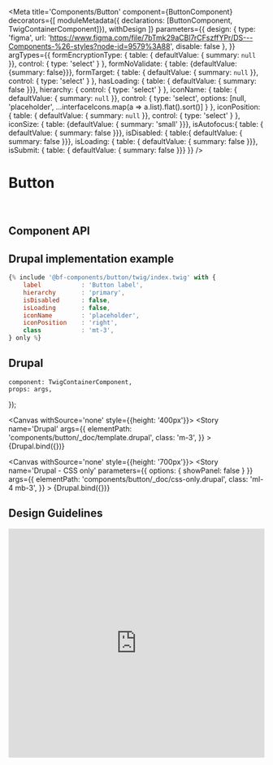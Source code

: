 
<Meta
    title='Components/Button'
    component={ButtonComponent}
    decorators={[
        moduleMetadata({ declarations: [ButtonComponent, TwigContainerComponent]}),
        withDesign
    ]}
    parameters={{
        design: {
            type: 'figma',
            url: 'https://www.figma.com/file/7bTmk29aCBl7rCFszffYPr/DS---Components-%26-styles?node-id=9579%3A88',
            disable: false
        },
    }}
    argTypes={{
        formEncryptionType: {
            table: { defaultValue: { summary: `null` }},
            control: { type: 'select' }
        },
        formNoValidate: { table: {defaultValue: {summary: false}}},
        formTarget: {
            table: { defaultValue: { summary: `null` }},
            control: { type: 'select' }
        },
        hasLoading: { table: { defaultValue: { summary: false }}},
        hierarchy: { control: { type: 'select' } },
        iconName: {
            table: { defaultValue: { summary: `null` }},
            control: {
                type: 'select',
                options: [null, 'placeholder', ...interfaceIcons.map(a => a.list).flat().sort()]
            }
        },
        iconPosition: {
            table: { defaultValue: { summary: `null` }},
            control: { type: 'select' }
        },
        iconSize: { table: {defaultValue: { summary: 'small' }}},
        isAutofocus:{ table: { defaultValue: { summary: false }}},
        isDisabled: { table:{ defaultValue: { summary: false }}},
        isLoading: { table: { defaultValue: { summary: false }}},
        isSubmit: { table: { defaultValue: { summary: false }}}
    }}
/>

# Button

<br/>



## Component API

<ArgsTable of={ButtonComponent} />


## Drupal implementation example

```jsx
{% include '@bf-components/button/twig/index.twig' with {
    label           : 'Button label',
    hierarchy       : 'primary',
    isDisabled      : false,
    isLoading       : false,
    iconName        : 'placeholder',
    iconPosition    : 'right',
    class           : 'mt-3',
} only %}
```


## Drupal

    component: TwigContainerComponent,
    props: args,
});

<Canvas withSource='none' style={{height: '400px'}}>
    <Story
        name='Drupal'
        args={{
            elementPath: 'components/button/_doc/template.drupal',
            class: 'm-3',
        }}
    >
        {Drupal.bind({})}
    </Story>
</Canvas>

<Canvas withSource='none' style={{height: '700px'}}>
    <Story
        name='Drupal - CSS only'
        parameters={{ options: { showPanel: false } }}
        args={{
            elementPath: 'components/button/_doc/css-only.drupal',
            class: 'ml-4 mb-3',
        }}
    >
        {Drupal.bind({})}
    </Story>
</Canvas>

## Design Guidelines

<iframe width='100%' height='450' src='https://www.figma.com/embed?embed_host=share&url=https%3A%2F%2Fwww.figma.com%2Ffile%2F7bTmk29aCBl7rCFszffYPr%2FDS---Components-%2526-styles%3Fnode-id%3D9579%253A88' frameBorder='0' allowFullScreen></iframe>